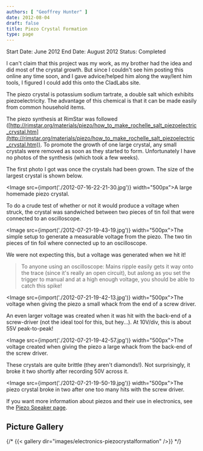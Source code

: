 ```yaml
---
authors: [ "Geoffrey Hunter" ]
date: 2012-08-04
draft: false
title: Piezo Crystal Formation
type: page
---
```



Start Date: June 2012
End Date: August 2012
Status: Completed

I can't claim that this project was my work, as my brother had the idea and did most of the crystal growth. But since I couldn't see him posting this online any time soon, and I gave advice/helped him along the way/lent him tools, I figured I could add this onto the CladLabs site.

The piezo crystal is potassium sodium tartrate, a double salt which exhibits piezoelectricity. The advantage of this chemical is that it can be made easily from common household items.

The piezo synthesis at RimStar was followed ([http://rimstar.org/materials/piezo/how_to_make_rochelle_salt_piezoelectric_crystal.htm](http://rimstar.org/materials/piezo/how_to_make_rochelle_salt_piezoelectric_crystal.htm)). To promote the growth of one large crystal, any small crystals were removed as soon as they started to form. Unfortunately I have no photos of the synthesis (which took a few weeks).

The first photo I got was once the crystals had been grown. The size of the largest crystal is shown below.

<Image src={import('./2012-07-16-22-21-30.jpg')} width="500px">A large homemade piezo crystal.</Image>

To do a crude test of whether or not it would produce a voltage when struck, the crystal was sandwiched between two pieces of tin foil that were connected to an oscilloscope.

<Image src={import('./2012-07-21-19-43-19.jpg')} width="500px">The simple setup to generate a measurable voltage from the piezo. The two tin pieces of tin foil where connected up to an oscilloscope.</Image>

We were not expecting this, but a voltage was generated when we hit it!

<blockquote>To anyone using an oscilloscope: Mains ripple easily gets it way onto the trace (since it's really an open circuit), but aslong as you set the trigger to manual and at a high enough voltage, you should be able to catch this spike!</blockquote>

<Image src={import('./2012-07-21-19-42-13.jpg')} width="500px">The voltage when giving the piezo a small whack from the end of a screw driver.</Image>

An even larger voltage was created when it was hit with the back-end of a screw-driver (not the ideal tool for this, but hey...). At 10V/div, this is about 55V peak-to-peak!

<Image src={import('./2012-07-21-19-42-57.jpg')} width="500px">The voltage created when giving the piezo a large whack from the back-end of the screw driver.</Image>

These crystals are quite brittle (they aren't diamonds!). Not surprisingly, it broke it two shortly after recording 50V across it.

<Image src={import('./2012-07-21-19-50-19.jpg')} width="500px">The piezo crystal broke in two after one too many hits with the screw driver.</Image>

If you want more information about piezos and their use in electronics, see the [Piezo Speaker page](/electronics/components/piezoelectric-speakers/).

## Picture Gallery

{/* {{< gallery dir="images/electronics-piezocrystalformation" />}} */}
